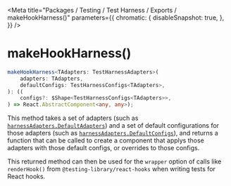
<Meta
    title="Packages / Testing / Test Harness / Exports / makeHookHarness()"
    parameters={{
        chromatic: {
            disableSnapshot: true,
        },
    }}
/>

# makeHookHarness()

```ts
makeHookHarness<TAdapters: TestHarnessAdapters>(
    adapters: TAdapters,
    defaultConfigs: TestHarnessConfigs<TAdapters>,
): ((
    configs?: $Shape<TestHarnessConfigs<TAdapters>>,
) => React.AbstractComponent<any, any>);
```

This method takes a set of adapters (such as <a href="./?path=/docs/packages-testing-test-harness-exports-harnessadapters--docs">`harnessAdapters.DefaultAdapters`</a>) and a set of default configurations for those adapters (such as <a href="./?path=/docs/packages-testing-test-harness-exports-harnessadapters--docs">`harnessAdapters.DefaultConfigs`</a>), and returns a function that can be called to create a component that applys those adapters with those default configs, or overrides to those configs.

This returned method can then be used for the `wrapper` option of calls like `renderHook()` from `@testing-library/react-hooks` when writing tests for React hooks.

